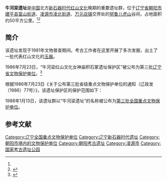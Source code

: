 {{文物保护单位
| 级别 = 全国
| 名称 = 牛河梁遗址
| 编号 = 3-195
| 分类 = 古遗址
| 时代 = [[新石器时代|新石器时代]]
| 所在 = [[辽宁省|辽宁省]][[凌源市|凌源市]]
| 登录 = 1988年1月13日
| Cat = 辽宁全国重点文物保护单位
}}

'''牛河梁遗址'''是[[中国|中国]]北方[[新石器时代|新石器时代]][[红山文化|红山文化]]晚期的重要遗址群，位于[[辽宁省|辽宁省]][[朝阳市|朝阳市]][[建平县|建平县]][[富山街道|富山街道]]、[[凌源市|凌源市]][[凌北街道|凌北街道]]、[[万元店镇|万元店镇]]交界处的[[努鲁儿虎山|努鲁儿虎山]]谷间，占地面积约50平方公里。<ref name=in/><ref>{{cite web|url=https://www.sinoss.net/qikan/uploadfile/2014/0811/20140811040715890.pdf|title=牛河梁红山文化人群的生物考古学探索|author=原海兵、朱泓、赵欣、王亚娟|publisher=《边疆考古研究（第14辑）》|date=2013年|archive-url=https://web.archive.org/web/20191018090039/https://www.sinoss.net/qikan/uploadfile/2014/0811/20140811040715890.pdf|archive-date=2019年|dead-url=no}}</ref>

==简介==
该遗址发现于1981年文物普查期间。考古工作者在这里开展了多次发掘，出土了一批代表红山文化的[[玉器|玉器]]。

1986年7月23日，“牛河梁红山文化女神庙积石冢遗址保护区”被公布为第三批[[辽宁省文物保护单位|辽宁省文物保护单位]]。<ref name=in>{{Cite web |url=http://www.ln.gov.cn/zfxx/zfwj/szfwj/200908/t20090817_410600.html |title=关于公布第三批省级重点文物保护单位的通知（辽政发〔1986〕77号），1986年7月23日 |access-date=2013年3月17日 |archive-url=https://web.archive.org/web/20160305021955/http://www.ln.gov.cn/zfxx/zfwj/szfwj/200908/t20090817_410600.html |archive-date=2016年3月5日 |dead-url=yes }}</ref>

根据1986年7月23日《关于公布第三批省级重点文物保护单位的通知（辽政发〔1986〕77号）》，该遗址保护区的保护范围如下：
{{引用|重点保护遗迹共四处：
*第一处为女神庙及周围广场平台。位于山梁顶部南坡老公路东西两侧。庙的室内面积一百四十二点八六平方米，南北狭长，为包括主室、东西侧室、前后室的半地穴式多室结构，存深零点八至一米，有壁画和仿木建筑装饰。室内分布着大型泥塑女神群像、动物塑像、大型镂孔彩陶祭器等。庙北有近于长方形的开阔平台，面积约四万平方米，台边缘砌石块，结构多样。平台北缘有女神塑像出土地又一处，面积六十五平方米。附近还分布有窖穴、房址、陶器群遗迹地等。
*第二处为牛河梁积石冢群。位于[[京沈公路|京沈公路]][[建平县|建平]]、[[凌源|凌源]]两县交界处，南缘至[[锦承铁路|锦承铁路]]南的山梁坡地，东西长一百一十米、南北宽二百一十七米，面积二万二千八百七十平方米。已掘出保存较好的积石冢四座，以及对面山丘的一座共五座，编号家1～冢5，其中冢1附近有成群中小型石板墓，出土精美玉器二十余件。冢2为方形大墓，面积三百四十平方米。
*第三处为架子山积石冢，位于第二处东南锦承铁路南侧山梁上，共三冢，其中位于架子山丘顶上的双冢，南北并列，甚高大，四野开阔。另一冢在山丘下面东北零点五公里处。
*第四处为黑山头积石冢，位于女神庙正西约一千五百米相连的两个山峰上，共两座。

以上遗迹均属[[红山文化|红山文化]]后期，距今五千五百年左右。这是中国迄今为止发现的最早的以庙宇为中心的祭祀和墓地遗址群。其规模之大、人像雕塑之精可与同时期东方诸文明古国相媲美，对中国文明起源史、宗教思想史、雕塑艺术史的研究具有重大的科学价值，应做为具有民族象征意义的历史纪念地予以永久保护。

保护范围：以京沈公路建平、凌源两县交界处的积石塚为中心：向西至庙后村西约四千五百米（直线距离，以下同），向东至马家沟村约三千米，向南至石灰窑子村约二千二百五十米，向北至大杖子窑厂约五千二百五十米。

建设控制地带：由保护范围四至各向外延伸五百米。}}

1988年1月13日，该遗址群以“牛河梁遗址”的名称被公布为[[第三批全国重点文物保护单位|第三批全国重点文物保护单位]]。

==参考文献==
{{reflist}}

{{辽宁全国重点文物保护单位}}
{{中华人民共和国国家考古遗址公园}}

{{DEFAULTSORT:N}}
[[Category:辽宁全国重点文物保护单位|Category:辽宁全国重点文物保护单位]]
[[Category:辽宁新石器时代遗址|Category:辽宁新石器时代遗址]]
[[Category:朝阳市境内的文物保护单位|Category:朝阳市境内的文物保护单位]]
[[Category:朝阳考古遗址|Category:朝阳考古遗址]]
[[Category:凌源市|Category:凌源市]]
[[Category:国家考古遗址公园|Category:国家考古遗址公园]]